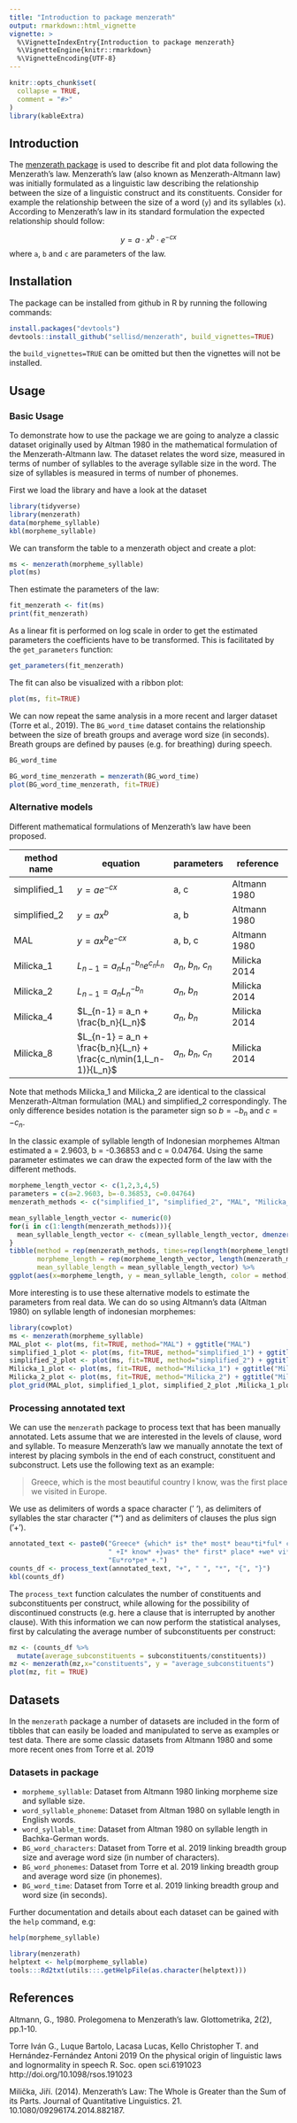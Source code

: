 ```yaml
---
title: "Introduction to package menzerath"
output: rmarkdown::html_vignette
vignette: >
  %\VignetteIndexEntry{Introduction to package menzerath}
  %\VignetteEngine{knitr::rmarkdown}
  %\VignetteEncoding{UTF-8}
---
```


```r
knitr::opts_chunk$set(
  collapse = TRUE,
  comment = "#>"
)
library(kableExtra)
```

## Introduction

The [menzerath package](https://sellisd.github.io/menzerath/) is used to describe fit and plot data following the Menzerath's law. Menzerath's law (also known as Menzerath-Altmann law) was initially formulated as a linguistic law describing the relationship between the size of a linguistic construct and its constituents. Consider for example the relationship between the size of a word (`y`) and its syllables (`x`). According to Menzerath's law in its standard formulation the expected relationship should follow:

$$ y = a \cdot x^b \cdot e^{-cx} $$
where `a`, `b` and `c` are parameters of the law.


## Installation

The package can be installed from github in R by running the following commands:

```r
install.packages("devtools")
devtools::install_github("sellisd/menzerath", build_vignettes=TRUE)
```

the `build_vignettes=TRUE` can be omitted but then the vignettes will not be installed.

## Usage

### Basic Usage

To demonstrate how to use the package we are going to analyze a classic dataset originally used by Altman 1980 in the mathematical formulation of the Menzerath-Altmann law. The dataset relates the word size, measured in terms of number of syllables to the average syllable size in the word. The size of syllables is measured in terms of number of phonemes.

First we load the library and have a look at the dataset

```r
library(tidyverse)
library(menzerath)
data(morpheme_syllable)
kbl(morpheme_syllable)
```
We can transform the table to a menzerath object and create a plot:

```r
ms <- menzerath(morpheme_syllable)
plot(ms)
```

Then estimate the parameters of the law:

```r
fit_menzerath <- fit(ms)
print(fit_menzerath)
```
As a linear fit is performed on log scale in order to get the estimated parameters the coefficients have to be transformed. This is facilitated by the `get_parameters` function:

```r
get_parameters(fit_menzerath)
```
The fit can also be visualized with a ribbon plot:

```r
plot(ms, fit=TRUE)
```
We can now repeat the same analysis in a more recent and larger dataset (Torre et al., 2019). The `BG_word_time` dataset contains the relationship between the size of breath groups and average word size (in seconds). Breath groups are defined by pauses (e.g. for breathing) during speech.

```r
BG_word_time
```

```r
BG_word_time_menzerath = menzerath(BG_word_time)
plot(BG_word_time_menzerath, fit=TRUE)
```

### Alternative models

Different mathematical formulations of Menzerath's law have been proposed.


|method name   | equation           | parameters | reference   | 
|--------------|--------------------|------------|-------------|
| simplified_1 | $y = ae^{-cx}$      | a, c       | Altmann 1980 |
| simplified_2 | $y = ax^b$        | a, b       | Altmann 1980 |
| MAL          | $y = ax^be^{-cx}$ | a, b, c    | Altmann 1980 |
| Milicka_1    | $L_{n-1} = a_nL_n^{-b_n}e^{c_nL_n}$ | $a_n$, $b_n$, $c_n$| Milicka 2014 |
| Milicka_2    | $L_{n-1} = a_nL_n^{-b_n}$          | $a_n$, $b_n$     | Milicka 2014 |
| Milicka_4    | $L_{n-1} = a_n + \frac{b_n}{L_n}$  | $a_n$, $b_n$     | Milicka 2014 |
| Milicka_8    | $L_{n-1} = a_n + \frac{b_n}{L_n} + \frac{c_n\min(1,L_n-1)}{L_n}$ |$a_n$, $b_n$, $c_n$ | Milicka 2014|

Note that methods Milicka_1 and Milicka_2 are identical to the classical Menzerath-Altman formulation (MAL) and simplified_2 correspondingly. The only difference besides notation is the parameter sign so $b=-b_n$ and $c=-c_n$.

In the classic example of syllable length of Indonesian morphemes Altman estimated a = 2.9603, b = -0.36853 and c = 0.04764. Using the same parameter estimates we can draw the expected form of the law with the different methods.

```r
morpheme_length_vector <- c(1,2,3,4,5)
parameters = c(a=2.9603, b=-0.36853, c=0.04764)
menzerath_methods <- c("simplified_1", "simplified_2", "MAL", "Milicka_1", "Milicka_2", "Milicka_4", "Milicka_8")

mean_syllable_length_vector <- numeric(0)
for(i in c(1:length(menzerath_methods))){
  mean_syllable_length_vector <- c(mean_syllable_length_vector, dmenzerath(morpheme_length_vector,parameters=parameters, method=menzerath_methods[i]))
}
tibble(method = rep(menzerath_methods, times=rep(length(morpheme_length_vector),length(menzerath_methods))),
       morpheme_length = rep(morpheme_length_vector, length(menzerath_methods)),
       mean_syllable_length = mean_syllable_length_vector) %>% 
ggplot(aes(x=morpheme_length, y = mean_syllable_length, color = method)) + geom_line()
```

More interesting is to use these alternative models to estimate the parameters from real data. We can do so using Altmann's data (Altman 1980) on syllable length of indonesian morphemes: 

```r
library(cowplot)
ms <- menzerath(morpheme_syllable)
MAL_plot <- plot(ms, fit=TRUE, method="MAL") + ggtitle("MAL")
simplified_1_plot <- plot(ms, fit=TRUE, method="simplified_1") + ggtitle("simplified_1")
simplified_2_plot <- plot(ms, fit=TRUE, method="simplified_2") + ggtitle("simplified_2")
Milicka_1_plot <- plot(ms, fit=TRUE, method="Milicka_1") + ggtitle("Milicka_1")
Milicka_2_plot <- plot(ms, fit=TRUE, method="Milicka_2") + ggtitle("Milicka_2")
plot_grid(MAL_plot, simplified_1_plot, simplified_2_plot ,Milicka_1_plot, Milicka_2_plot, ncol = 3)
```

### Processing annotated text

We can use the `menzerath` package to process text that has been manually annotated. Lets assume that we are interested in the levels of clause, word and syllable. To measure Menzerath's law we manually annotate the text of interest by placing symbols in the end of each construct, constituent and subconstruct. Lets use the following text as an example:

>Greece, which is the most beautiful country I know, was the first place we visited in Europe.

 We use as delimiters of words a space character (' '), as delimiters of syllables the star character ('*') and as delimiters of clauses the plus sign ('+').


```r
annotated_text <- paste0("Greece* {which* is* the* most* beau*ti*ful* coun*try*",
                         " +I* know* +}was* the* first* place* +we* vi*si*ted* in*",
                         "Eu*ro*pe* +.")
counts_df <- process_text(annotated_text, "+", " ", "*", "{", "}")
kbl(counts_df)
```

The `process_text` function calculates the number of constituents and subconstituents per construct, while allowing for the possibility of discontinued constructs (e.g. here a clause that is interrupted by another clause). With this information we can now perform the statistical analyses, first by calculating the average number of subconstituents per construct:

```r
mz <- (counts_df %>%
  mutate(average_subconstituents = subconstituents/constituents))
mz <- menzerath(mz,x="constituents", y = "average_subconstituents")
plot(mz, fit = TRUE)
```

## Datasets

In the `menzerath` package a number of datasets are included in the form of tibbles that can easily be loaded and manipulated to serve as examples or test data. There are some classic datasets from Altmann 1980 and some more recent ones from Torre et al. 2019 

### Datasets in package

- `morpheme_syllable`: Dataset from Altmann 1980 linking morpheme size and syllable size.
- `word_syllable_phoneme`: Dataset from Altman 1980 on syllable length in English words.
- `word_syllable_time`: Dataset from Altman 1980 on syllable length in Bachka-German words.
- `BG_word_characters`: Dataset from Torre et al. 2019 linking breadth group size and average word size (in number of characters).
- `BG_word_phonemes`: Dataset from Torre et al. 2019 linking breadth group and average word size (in phonemes).
- `BG_word_time`: Dataset from Torre et al. 2019 linking breadth group and word size (in seconds).

Further documentation and details about each dataset can be gained with the `help` command, e.g:

```r
help(morpheme_syllable)
```
```r
library(menzerath)
helptext <- help(morpheme_syllable)
tools:::Rd2txt(utils:::.getHelpFile(as.character(helptext)))
```

## References

Altmann, G., 1980. Prolegomena to Menzerath’s law. Glottometrika, 2(2), pp.1-10.

Torre Iván G., Luque Bartolo, Lacasa Lucas, Kello Christopher T. and Hernández-Fernández Antoni 2019 On the physical origin of linguistic laws and lognormality in speech R. Soc. open sci.6191023 http://doi.org/10.1098/rsos.191023

Milička, Jiří. (2014). Menzerath’s Law: The Whole is Greater than the Sum of its Parts. Journal of Quantitative Linguistics. 21. 10.1080/09296174.2014.882187. 
